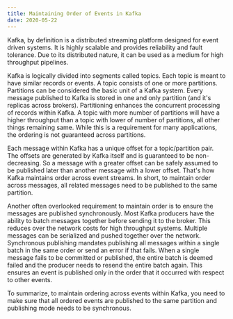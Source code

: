 ```yaml
---
title: Maintaining Order of Events in Kafka
date: 2020-05-22
---
```

Kafka, by definition is a distributed streaming platform designed for event driven systems. It is highly scalable and provides reliability and fault tolerance. Due to its distributed nature, it can be used as a medium for high throughput pipelines. 

Kafka is logically divided into segments called topics. Each topic is meant to have similar records or events. A topic consists of one or more partitions. Partitions can be considered the basic unit of a Kafka system. Every message published to Kafka is stored in one and only partition (and it's replicas across brokers). Partitioning enhances the concurrent processing of records within Kafka. A topic with more number of partitions will have a higher throughput than a topic with lower of number of partitions, all other things remaining same. While this is a requirement for many applications, the ordering is not guaranteed across partitions.

Each message within Kafka has a unique offset for a topic/partition pair. The offsets are generated by Kafka itself and is guaranteed to be non-decreasing. So a message with a greater offset can be safely assumed to be published later than another message with a lower offset. That's how Kafka maintains order across event streams. In short, to maintain order across messages, all related messages need to be published to the same partition.

Another often overlooked requirement to maintain order is to ensure the messages are published synchronously. Most Kafka producers have the ability to batch messages together before sending it to the broker. This reduces over the network costs for high throughput systems. Multiple messages can be serialized and pushed together over the network. Synchronous publishing mandates publishing all messages within a single batch in the same order or send an error if that fails. When a single message fails to be committed or published, the entire batch is deemed failed and the producer needs to resend the entire batch again. This ensures an event is published only in the order that it occurred with respect to other events.

To summarize, to maintain ordering across events within Kafka, you need to make sure that all ordered events are published to the same partition and publishing mode needs to be synchronous.
